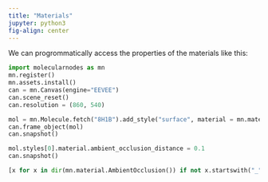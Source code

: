 ```yaml
---
title: "Materials"
jupyter: python3
fig-align: center
---
```


We can progrommatically access the properties of the materials like this:


```python
import molecularnodes as mn
mn.register()
mn.assets.install()
can = mn.Canvas(engine="EEVEE")
can.scene_reset()
can.resolution = (860, 540)
```


```python
mol = mn.Molecule.fetch("8H1B").add_style("surface", material = mn.material.AmbientOcclusion())
can.frame_object(mol)
can.snapshot()
```


```python
mol.styles[0].material.ambient_occlusion_distance = 0.1
can.snapshot()
```


```python
[x for x in dir(mn.material.AmbientOcclusion()) if not x.startswith("_")]
```